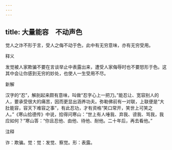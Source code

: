 ```yaml
---
---
---
```

title: 大量能容　不动声色
---



觉人之诈不形于言，受人之侮不动于色，此中有无穷意味，亦有无穷受用。

释义

发觉被人家欺骗不要在言谈举止中表露出来，遭受人家侮辱时也不要怒形于色。这其中会让你感到无穷的妙处，也使人一生受用不尽。

新解

汉字的“忍”，解剖起来颇有意味，叫做“忍字心上一把刀。”能忍让、宽容别人的人，要承受很大的痛苦，因而更显出涵养功夫。弥勒佛前有一对联，上联便是“大肚能容，容天下难容之事”，有此忍功，才有资格“笑口常开，笑世上可笑之人。”《寒山拾德传》中说，拾得问寒山：“世上有人唾我、弃我、谤我、骂我，我应如何？”寒山答：“你且忍他、由他、待他、耐他。二十年后，再去看他。”

注释

诈：欺骗。觉：觉：发觉、察觉。形：表露。